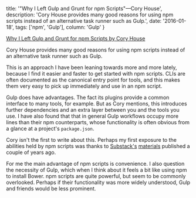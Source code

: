   title: '"Why I Left Gulp and Grunt for npm Scripts"—Cory House',
  description: 'Cory House provides many good reasons for using npm scripts instead of an alternative task runner such as Gulp.',
  date: '2016-01-18',
  tags: ['npm', 'Gulp'],
  column: 'Gulp'
}

[Why I Left Gulp and Grunt for npm Scripts by Cory House](https://medium.com/@housecor/why-i-left-gulp-and-grunt-for-npm-scripts-3d6853dd22b8#.92bmkrbta)

Cory House provides many good reasons for using npm scripts instead of an alternative task runner such as Gulp.

This is an approach I have been leaning towards more and more lately, because I find it easier and faster to get started with npm scripts. CLIs are often documented as the canonical entry point for tools, and this makes them very easy to pick up immediately and use in an npm script.

Gulp does have advantages. The fact its plugins provide a common interface to many tools, for example. But as Cory mentions, this introduces further dependencies and an extra layer between you and the tools you use. I have also found that that in general Gulp workflows occupy more lines than their npm counterparts, whose functionality is often obvious from a glance at a project's `package.json`.

Cory isn't the first to write about this. Perhaps my first exposure to the abilities held by npm scripts was thanks to [Substack's](http://substack.net/task_automation_with_npm_run) [materials](https://gist.github.com/substack/8313379) published a couple of years ago.

For me the main advantage of npm scripts is convenience. I also question the necessity of Gulp, which when I think about it feels a bit like using npm to install Bower. npm scripts are quite powerful, but seem to be commonly overlooked. Perhaps if their functionality was more widely understood, Gulp and friends would be less prominent.
